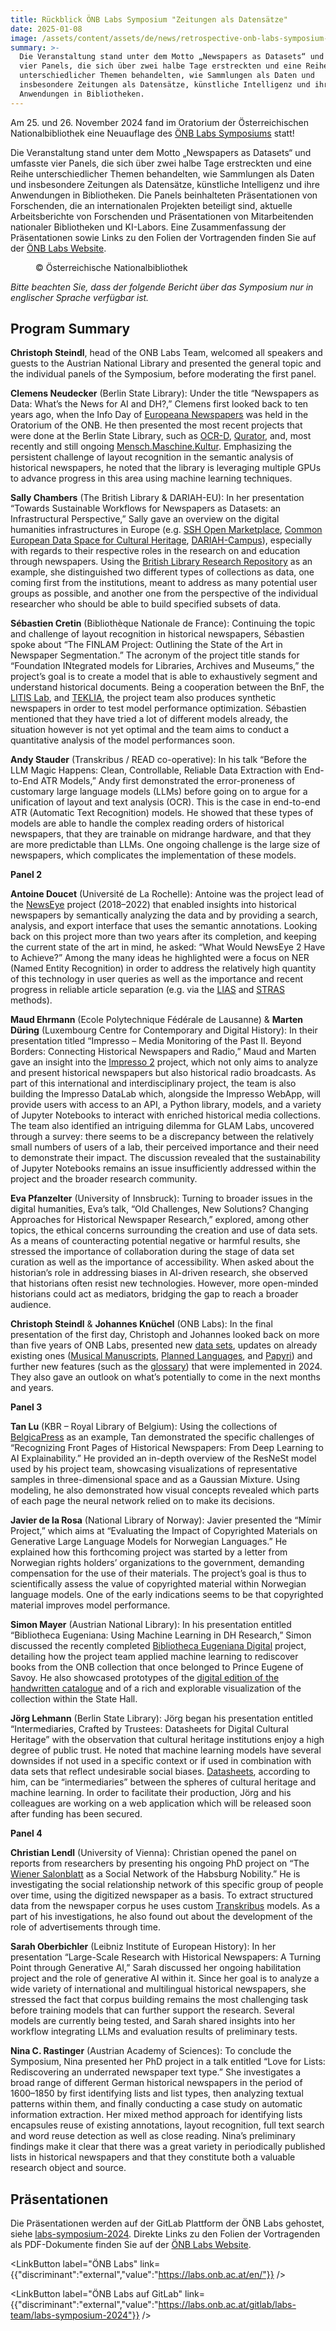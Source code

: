 ```yaml
---
title: Rückblick ÖNB Labs Symposium "Zeitungen als Datensätze"
date: 2025-01-08
image: /assets/content/assets/de/news/retrospective-onb-labs-symposium-2024/image.jpg
summary: >-
  Die Veranstaltung stand unter dem Motto „Newspapers as Datasets“ und umfasste
  vier Panels, die sich über zwei halbe Tage erstreckten und eine Reihe
  unterschiedlicher Themen behandelten, wie Sammlungen als Daten und
  insbesondere Zeitungen als Datensätze, künstliche Intelligenz und ihre
  Anwendungen in Bibliotheken.
---
```

Am 25. und 26. November 2024 fand im Oratorium der Österreichischen Nationalbibliothek eine Neuauflage des [ÖNB Labs Symposiums](https://clariah.at/de/events/onb-labs-symposium-newspapers-as-datasets/) statt!

Die Veranstaltung stand unter dem Motto „Newspapers as Datasets“ und umfasste vier Panels, die sich über zwei halbe Tage erstreckten und eine Reihe unterschiedlicher Themen behandelten, wie Sammlungen als Daten und insbesondere Zeitungen als Datensätze, künstliche Intelligenz und ihre Anwendungen in Bibliotheken. Die Panels beinhalteten Präsentationen von Forschenden, die an internationalen Projekten beteiligt sind, aktuelle Arbeitsberichte von Forschenden und Präsentationen von Mitarbeitenden nationaler Bibliotheken und KI-Labors. Eine Zusammenfassung der Präsentationen sowie Links zu den Folien der Vortragenden finden Sie auf der [ÖNB Labs Website](https://labs.onb.ac.at/en/topic/symposium-2024/).

<Figure src="/assets/content/assets/de/news/retrospective-onb-labs-symposium-2024/audience-onb-labs-symposium-2024.jpg" alt="OeNB Labs 2024 Publikum" alignment="center">
  © Österreichische Nationalbibliothek
</Figure>

*Bitte beachten Sie, dass der folgende Bericht über das Symposium nur in englischer Sprache verfügbar ist.*

## Program Summary

**Christoph Steindl**, head of the ONB Labs Team, welcomed all speakers and guests to the Austrian National Library and presented the general topic and the individual panels of the Symposium, before moderating the first panel.

**Clemens Neudecker** (Berlin State Library): Under the title “Newspapers as Data: What’s the News for AI and DH?,” Clemens first looked back to ten years ago, when the Info Day of [Europeana Newspapers](http://www.europeana-newspapers.eu/) was held in the Oratorium of the ONB. He then presented the most recent projects that were done at the Berlin State Library, such as [OCR-D](https://ocr-d.de/en/), [Qurator](https://qurator.ai/), and, most recently and still ongoing [Mensch.Maschine.Kultur](https://mmk.sbb.berlin/). Emphasizing the persistent challenge of layout recognition in the semantic analysis of historical newspapers, he noted that the library is leveraging multiple GPUs to advance progress in this area using machine learning techniques.

**Sally Chambers** (The British Library & DARIAH-EU): In her presentation “Towards Sustainable Workflows for Newspapers as Datasets: an Infrastructural Perspective,” Sally gave an overview on the digital humanities infrastructures in Europe (e.g. [SSH Open Marketplace](https://marketplace.sshopencloud.eu/), [Common European Data Space for Cultural Heritage](https://www.dataspace-culturalheritage.eu/en), [DARIAH-Campus](https://campus.dariah.eu/)), especially with regards to their respective roles in the research on and education through newspapers. Using the [British Library Research Repository](https://bl.iro.bl.uk/) as an example, she distinguished two different types of collections as data, one coming first from the institutions, meant to address as many potential user groups as possible, and another one from the perspective of the individual researcher who should be able to build specified subsets of data.

**Sébastien Cretin** (Bibliothèque Nationale de France): Continuing the topic and challenge of layout recognition in historical newspapers, Sébastien spoke about “The FINLAM Project: Outlining the State of the Art in Newspaper Segmentation.” The acronym of the project title stands for “Foundation INtegrated models for Libraries, Archives and Museums,” the project’s goal is to create a model that is able to exhaustively segment and understand historical documents. Being a cooperation between the BnF, the [LITIS Lab](https://www.litislab.fr/en/), and [TEKLIA](https://teklia.com/), the project team also produces synthetic newspapers in order to test model performance optimization. Sébastien mentioned that they have tried a lot of different models already, the situation however is not yet optimal and the team aims to conduct a quantitative analysis of the model performances soon.

**Andy Stauder** (Transkribus / READ co-operative): In his talk “Before the LLM Magic Happens: Clean, Controllable, Reliable Data Extraction with End-to-End ATR Models,” Andy first demonstrated the error-proneness of customary large language models (LLMs) before going on to argue for a unification of layout and text analysis (OCR). This is the case in end-to-end ATR (Automatic Text Recognition) models. He showed that these types of models are able to handle the complex reading orders of historical newspapers, that they are trainable on midrange hardware, and that they are more predictable than LLMs. One ongoing challenge is the large size of newspapers, which complicates the implementation of these models.

**Panel 2**

**Antoine Doucet** (Université de La Rochelle): Antoine was the project lead of the [NewsEye](https://www.newseye.eu/) project (2018–2022) that enabled insights into historical newspapers by semantically analyzing the data and by providing a search, analysis, and export interface that uses the semantic annotations. Looking back on this project more than two years after its completion, and keeping the current state of the art in mind, he asked: “What Would NewsEye 2 Have to Achieve?” Among the many ideas he highlighted were a focus on NER (Named Entity Recognition) in order to address the relatively high quantity of this technology in user queries as well as the importance and recent progress in reliable article separation (e.g. via the [LIAS](https://link.springer.com/10.1007/978-3-031-72437-4_15) and [STRAS](https://link.springer.com/10.1007/978-981-99-8085-7_8) methods).

**Maud Ehrmann** (Ecole Polytechnique Fédérale de Lausanne) & **Marten Düring** (Luxembourg Centre for Contemporary and Digital History): In their presentation titled “Impresso – Media Monitoring of the Past II. Beyond Borders: Connecting Historical Newspapers and Radio,” Maud and Marten gave an insight into the [Impresso 2](https://impresso-project.ch/) project, which not only aims to analyze and present historical newspapers but also historical radio broadcasts. As part of this international and interdisciplinary project, the team is also building the Impresso DataLab which, alongside the Impresso WebApp, will provide users with access to an API, a Python library, models, and a variety of Jupyter Notebooks to interact with enriched historical media collections. The team also identified an intriguing dilemma for GLAM Labs, uncovered through a survey: there seems to be a discrepancy between the relatively small numbers of users of a lab, their perceived importance and their need to demonstrate their impact. The discussion revealed that the sustainability of Jupyter Notebooks remains an issue insufficiently addressed within the project and the broader research community.

**Eva Pfanzelter** (University of Innsbruck): Turning to broader issues in the digital humanities, Eva’s talk, “Old Challenges, New Solutions? Changing Approaches for Historical Newspaper Research,” explored, among other topics, the ethical concerns surrounding the creation and use of data sets. As a means of counteracting potential negative or harmful results, she stressed the importance of collaboration during the stage of data set curation as well as the importance of accessibility. When asked about the historian’s role in addressing biases in AI-driven research, she observed that historians often resist new technologies. However, more open-minded historians could act as mediators, bridging the gap to reach a broader audience.

**Christoph Steindl** & **Johannes Knüchel** (ONB Labs): In the final presentation of the first day, Christoph and Johannes looked back on more than five years of ONB Labs, presented new [data sets](https://labs.onb.ac.at/en/datasets/), updates on already existing ones ([Musical Manuscripts](https://labs.onb.ac.at/en/datasets/musman/), [Planned Languages](https://labs.onb.ac.at/en/datasets/esperanto/), and [Papyri](https://labs.onb.ac.at/en/datasets/papyri/)) and further new features (such as the [glossary](https://labs.onb.ac.at/en/glossary/)) that were implemented in 2024. They also gave an outlook on what’s potentially to come in the next months and years.

**Panel 3**

**Tan Lu** (KBR – Royal Library of Belgium): Using the collections of [BelgicaPress](https://www.belgicapress.be/) as an example, Tan demonstrated the specific challenges of “Recognizing Front Pages of Historical Newspapers: From Deep Learning to AI Explainability.” He provided an in-depth overview of the ResNeSt model used by his project team, showcasing visualizations of representative samples in three-dimensional space and as a Gaussian Mixture. Using modeling, he also demonstrated how visual concepts revealed which parts of each page the neural network relied on to make its decisions.

**Javier de la Rosa** (National Library of Norway): Javier presented the “Mímir Project,” which aims at “Evaluating the Impact of Copyrighted Materials on Generative Large Language Models for Norwegian Languages.” He explained how this forthcoming project was started by a letter from Norwegian rights holders’ organizations to the government, demanding compensation for the use of their materials. The project’s goal is thus to scientifically assess the value of copyrighted material within Norwegian language models. One of the early indications seems to be that copyrighted material improves model performance.

**Simon Mayer** (Austrian National Library): In his presentation entitled “Bibliotheca Eugeniana: Using Machine Learning in DH Research,” Simon discussed the recently completed [Bibliotheca Eugeniana Digital](https://labs.onb.ac.at/bed/) project, detailing how the project team applied machine learning to rediscover books from the ONB collection that once belonged to Prince Eugene of Savoy. He also showcased prototypes of the [digital edition of the handwritten catalogue](https://edition.onb.ac.at/context:eugeniana) and of a rich and explorable visualization of the collection within the State Hall.

**Jörg Lehmann** (Berlin State Library): Jörg began his presentation entitled “Intermediaries, Crafted by Trustees: Datasheets for Digital Cultural Heritage” with the observation that cultural heritage institutions enjoy a high degree of public trust. He noted that machine learning models have several downsides if not used in a specific context or if used in combination with data sets that reflect undesirable social biases. [Datasheets](https://openhumanitiesdata.metajnl.com/articles/10.5334/johd.124), according to him, can be “intermediaries” between the spheres of cultural heritage and machine learning. In order to facilitate their production, Jörg and his colleagues are working on a web application which will be released soon after funding has been secured.

**Panel 4**

**Christian Lendl** (University of Vienna): Christian opened the panel on reports from researchers by presenting his ongoing PhD project on “The [Wiener Salonblatt](https://anno.onb.ac.at/cgi-content/anno?aid=wsb) as a Social Network of the Habsburg Nobility.” He is investigating the social relationship network of this specific group of people over time, using the digitized newspaper as a basis. To extract structured data from the newspaper corpus he uses custom [Transkribus](https://www.transkribus.org/) models. As a part of his investigations, he also found out about the development of the role of advertisements through time.

**Sarah Oberbichler** (Leibniz Institute of European History): In her presentation “Large-Scale Research with Historical Newspapers: A Turning Point through Generative AI,” Sarah discussed her ongoing habilitation project and the role of generative AI within it. Since her goal is to analyze a wide variety of international and multilingual historical newspapers, she stressed the fact that corpus building remains the most challenging task before training models that can further support the research. Several models are currently being tested, and Sarah shared insights into her workflow integrating LLMs and evaluation results of preliminary tests.

**Nina C. Rastinger** (Austrian Academy of Sciences): To conclude the Symposium, Nina presented her PhD project in a talk entitled “Love for Lists: Rediscovering an underrated newspaper text type.” She investigates a broad range of different German historical newspapers in the period of 1600–1850 by first identifying lists and list types, then analyzing textual patterns within them, and finally conducting a case study on automatic information extraction. Her mixed method approach for identifying lists encapsules reuse of existing annotations, layout recognition, full text search and word reuse detection as well as close reading. Nina’s preliminary findings make it clear that there was a great variety in periodically published lists in historical newspapers and that they constitute both a valuable research object and source.

## Präsentationen

Die Präsentationen werden auf der GitLab Plattform der ÖNB Labs gehostet, siehe [labs-symposium-2024](https://labs.onb.ac.at/gitlab/labs-team/labs-symposium-2024). Direkte Links zu den Folien der Vortragenden als PDF-Dokumente finden Sie auf der [ÖNB Labs Website](https://labs.onb.ac.at/en/topic/symposium-2024/).

<LinkButton label="ÖNB Labs" link={{"discriminant":"external","value":"https://labs.onb.ac.at/en/"}} />

<LinkButton label="ÖNB Labs auf GitLab" link={{"discriminant":"external","value":"https://labs.onb.ac.at/gitlab/labs-team/labs-symposium-2024"}} />
